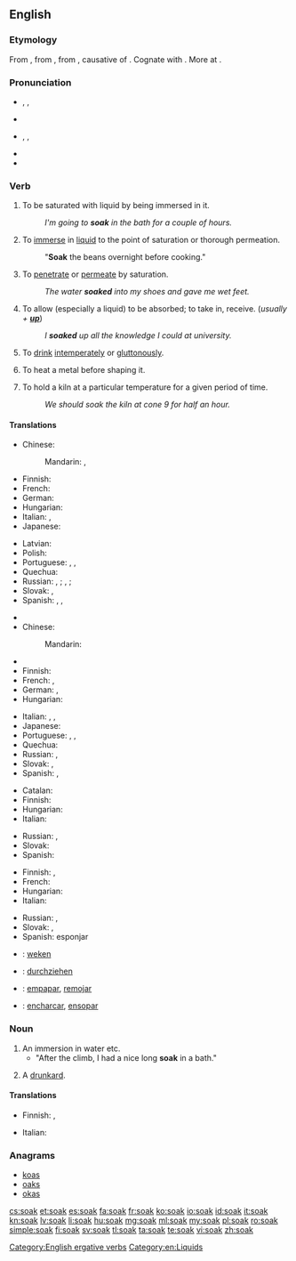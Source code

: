 ==English==

===Etymology===
From {{etyl|enm}} {{term|soken|soken||lang=enm}}, from {{etyl|ang}} {{term|socian|socian|to soak, steep|lit=to cause to suck (up)|lang=ang}}, from {{etyl|gem-pro|en}} {{recons|sukōną||to soak|lang=gem-pro}}, causative of {{etyl|gem-pro|en}} {{recons|sūkaną||to suck|lang=gem-pro}}. Cognate with {{etyl|dum|-}} {{term|soken||to cause to suck|lang=dum}}. More at {{l|en|suck}}.

===Pronunciation===
* {{a|British}} {{enPR|sōk}}, {{IPA|/səʊk/}}, {{X-SAMPA|/s@Uk/}}
* {{rhymes|əʊk}}
* {{a|US}} {{enPR|sōk}}, {{IPA|/soʊk/}}, {{X-SAMPA|/soUk/}}
* {{rhymes|oʊk}}
* {{homophones|soke}}

===Verb===
{{en-verb}}

# {{intransitive}} To be saturated with liquid by being immersed in it.
#: ''I'm going to '''soak''' in the bath for a couple of hours.''
# {{transitive}} To [[immerse]] in [[liquid]] to the point of saturation or thorough permeation.
#: "'''Soak''' the beans overnight before cooking."
# {{intransitive}} To [[penetrate]] or [[permeate]] by saturation.
#: ''The water '''soaked''' into my shoes and gave me wet feet.''
# {{transitive}} To allow (especially a liquid) to be absorbed; to take in, receive. (''usually + '''[[up]]''''')
#: ''I '''soaked''' up all the knowledge I could at university.''
# {{slang|dated}} To [[drink]] [[intemperate]]ly or [[gluttonous]]ly.
# {{slang|metallurgy}} To heat a metal before shaping it.
# {{slang|pottery}} To hold a kiln at a particular temperature for a given period of time.
#:''We should soak the kiln at cone 9 for half an hour.''

====Translations====
{{trans-top|to be saturated with liquid by being immersed in it}}
* Chinese:
*: Mandarin: {{t|cmn|濕透|sc=Hani}}, {{t|cmn|湿透|tr=shītòu|sc=Hani}}
* Finnish: {{t-|fi|liota}}
* French: {{t+|fr|tremper}}
* German: {{t-|de|durchnässen}}
* Hungarian: {{t+|hu|ázik}}
* Italian: {{t-|it|inzupparsi}}, {{t-|it|imbeversi}}
* Japanese: {{t+|ja|濡れる|tr=ぬれる, nureru|sc=Jpan}}
{{trans-mid}}
* Latvian: {{t+|lv|mirkt}}
* Polish: {{t+|pl|przesiąknąć}}
* Portuguese: {{t-|pt|molhar-se}}, {{t-|pt|ensopar-se}}, {{t-|pt|enchacar-se}}
* Quechua: {{t-|qu|chulluy}}
* Russian: {{t+|ru|намокать|tr=namokát'}} {{impf}}, {{t+|ru|намокнуть|tr=namóknut'}} {{pf.}}; {{t+|ru|промокать|tr=promokát'}} {{impf}}, {{t+|ru|промокнуть|tr=promóknut'}} {{pf.}}; {{t+|ru|отмокать|tr=otmokát'}} {{impf}}
* Slovak: {{t-|sk|napustiť}}, {{t-|sk|nasiaknuť}}
* Spanish: {{t-|es|empapar}}, {{t-|es|remojar}}, {{t+|es|embeber}}
{{trans-bottom}}

{{trans-top|to immerse in liquid to the point of saturation or thorough permeation}}
* {{trreq|Arabic}}
* Chinese:
*: Mandarin: {{t|cmn|浸泡|tr=jìnpào|sc=Hani}}
* {{trreq|Dutch}}
* Finnish: {{t+|fi|liottaa}}
* French: {{t-|fr|faire tremper}}, {{t+|fr|immerger}}
* German: {{t-|de|tränken}}, {{t-|de|einweichen}}
* Hungarian: {{t+|hu|áztat}}
{{trans-mid}}
* Italian: {{t-|it|mettere a bagno}}, {{t-|it|mettere a mollo}}, {{t+|it|imbevere}}
* Japanese: {{t-|ja|濡らす|tr=ぬらす, nurasu|sc=Jpan}}
* Portuguese: {{t+|pt|molhar}}, {{t+|pt|ensopar}}, {{t-|pt|enchacar}}
* Quechua: {{t-|qu|chulluchiy}}
* Russian: {{t+|ru|вымачивать|tr=vymáčivat'}} {{impf}}, {{t+|ru|вымочить|tr=výmočit'}}
* Slovak: {{t-|sk|namočiť}}, {{t-|sk|vymáčať}}
* Spanish: {{t-|es|remojar}}, {{t-|es|empapar}}
{{trans-bottom}}

{{trans-top|to penetrate or permeate by saturation}}
* Catalan: {{t+|ca|penetrar}}
* Finnish: {{t-|fi|tihkua}}
* Hungarian: {{t+|hu|beszívódik}}
* Italian: {{t-|it|inzuppare}}
{{trans-mid}}
* Russian: {{t+|ru|просачиваться|tr=prosáčivat's'a}} {{impf}}, {{t+|ru|просочиться|tr=prosočít's'a}} {{pf.}}
* Slovak: {{t-|sk|presiaknuť}}
* Spanish: {{t-|es|saturar}}
{{trans-bottom}}

{{trans-top|to allow (especially a liquid) to be absorbed}}
* Finnish: {{t+|fi|imeä}}, {{t-|fi|imeyttää}}
* French: {{t+|fr|éponger}}
* Hungarian: {{t+|hu|felszív}}
* Italian: {{t+|it|assorbire}}
{{trans-mid}}
* Russian: {{t+|ru|впитывать|tr=vpítyvat'}} {{impf}}, {{t+|ru|впитать|tr=vpitát'}} {{pf.}}
* Slovak: {{t-|sk|vpiť}}, {{t-|sk|vsiaknuť}}
* Spanish: esponjar
{{trans-bottom}}

{{checktrans-top}}
* {{ttbc|nl}}: [[weken]]
* {{ttbc|de}}: [[durchziehen]]
{{trans-mid}}
* {{ttbc|es}}: [[empapar]], [[remojar]]
* {{ttbc|pt}}: [[encharcar]], [[ensopar]]
{{trans-bottom}}

===Noun===
{{en-noun}}

# An immersion in water etc.
#* "After the climb, I had a nice long '''soak''' in a bath."
# {{slang|British}} A [[drunkard]].

====Translations====
{{trans-top|immersion in a liquid}}
* Finnish: {{t-|fi|liotus}}, {{t-|fi|liko}}
{{trans-mid}}
* Italian: {{t+|it|immersione|f}}
{{trans-bottom}}

===Anagrams===
* [[koas#English|koas]]
* [[oaks#English|oaks]]
* [[okas#English|okas]]

[[Category:English ergative verbs]]
[[Category:en:Liquids]]

[[cs:soak]]
[[et:soak]]
[[es:soak]]
[[fa:soak]]
[[fr:soak]]
[[ko:soak]]
[[io:soak]]
[[id:soak]]
[[it:soak]]
[[kn:soak]]
[[lv:soak]]
[[li:soak]]
[[hu:soak]]
[[mg:soak]]
[[ml:soak]]
[[my:soak]]
[[pl:soak]]
[[ro:soak]]
[[simple:soak]]
[[fi:soak]]
[[sv:soak]]
[[tl:soak]]
[[ta:soak]]
[[te:soak]]
[[vi:soak]]
[[zh:soak]]